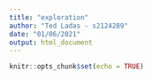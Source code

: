 ```yaml
---
title: "exploration"
author: "Ted Ladas - s2124289"
date: "01/06/2021"
output: html_document
---
```


```r
knitr::opts_chunk$set(echo = TRUE)
```

```r

```

